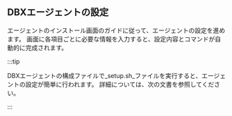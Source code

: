 ## DBXエージェントの設定

エージェントのインストール画面のガイドに従って、エージェントの設定を進めます。 画面に各項目ごとに必要な情報を入力すると、設定内容とコマンドが自動的に完成されます。

:::tip

DBXエージェントの構成ファイルで_setup.sh_ファイルを実行すると、エージェントの設定が簡単に行われます。 詳細については、<Link to="install-agent-quick-setup" target="_blank">次の文書</Link>を参照してください。

:::
